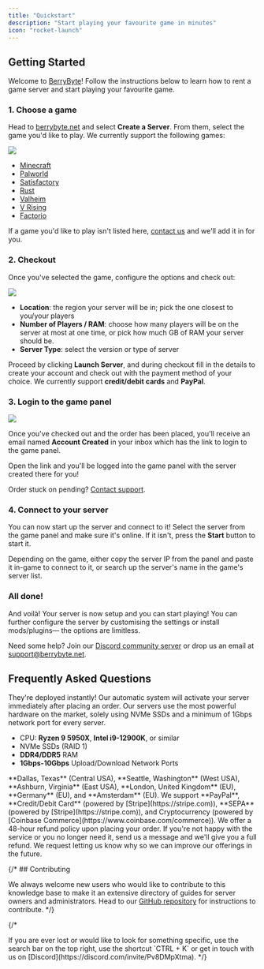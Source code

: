 ---
title: "Quickstart"
description: "Start playing your favourite game in minutes"
icon: "rocket-launch"
---

## Getting Started

Welcome to [BerryByte](https://berrybyte.net/about)! Follow the instructions below to learn how to rent a game server and start playing your favourite game.

### 1. Choose a game

Head to [berrybyte.net](https://berrybyte.net) and select **Create a Server**. From them, select the game you'd like to play. We currently support the following games:

<Frame>
  <img src="/images/site-games.png" />
</Frame>

- [Minecraft](https://berrybyte.net/minecraft-server-hosting)
- [Palworld](https://berrybyte.net/palworld-server-hosting)
- [Satisfactory](https://berrybyte.net/satisfactory-server-hosting)
- [Rust](https://berrybyte.net/rust-server-hosting)
- [Valheim](https://berrybyte.net/valheim-server-hosting)
- [V Rising](https://berrybyte.net/vrising-server-hosting)
- [Factorio](https://berrybyte.net/factorio-server-hosting)

If a game you'd like to play isn't listed here, [contact us](https://berrybyte.net/contact) and we'll add it in for you.

### 2. Checkout

Once you've selected the game, configure the options and check out:

<Frame>
  <img src="/images/site-palworld-options.png" />
</Frame>

- **Location**: the region your server will be in; pick the one closest to you/your players
- **Number of Players / RAM**: choose how many players will be on the server at most at one time, or pick how much GB of RAM your server should be.
- **Server Type**: select the version or type of server

Proceed by clicking **Launch Server**, and during checkout fill in the details to create your account and check out with the payment method of your choice. We currently support **credit/debit cards** and **PayPal**.

### 3. Login to the game panel

<Frame>
  <img src="/images/panel-server-list.png" />
</Frame>

Once you've checked out and the order has been placed, you'll receive an email named **Account Created** in your inbox which has the link to login to the game panel.

Open the link and you'll be logged into the game panel with the server created there for you!

Order stuck on pending? [Contact support](https://berrybyte.net/contact).

### 4. Connect to your server

You can now start up the server and connect to it! Select the server from the game panel and make sure it's online. If it isn't, press the **Start** button to start it.

Depending on the game, either copy the server IP from the panel and paste it in-game to connect to it, or search up the server's name in the game's server list.

### All done!
And voilà! Your server is now setup and you can start playing! You can further configure the server by customising the settings or install mods/plugins— the options are limitless. 

Need some help? Join our [Discord community server](https://discord.com/invite/Pv8DMpXtma) or drop us an email at support@berrybyte.net.

## Frequently Asked Questions

<AccordionGroup>

<Accordion title="How long does setup take?">
They're deployed instantly! Our automatic system will activate your server immediately after placing an order.
</Accordion>

<Accordion title="What hardware do you use?">
Our servers use the most powerful hardware on the market, solely using NVMe SSDs and a minimum of 1Gbps network port for every server.

- CPU: **Ryzen 9 5950X**, **Intel i9-12900K**, or similar
- NVMe SSDs (RAID 1)
- **DDR4/DDR5** RAM
- **1Gbps-10Gbps** Upload/Download Network Ports
</Accordion>

<Accordion title="What locations do you offer?">
**Dallas, Texas** (Central USA), **Seattle, Washington** (West USA), **Ashburn, Virginia** (East USA), **London, United Kingdom** (EU), **Germany** (EU), and **Amsterdam** (EU).
</Accordion>

<Accordion title="What payment methods do you accept?">
We support **PayPal**, **Credit/Debit Card** (powered by [Stripe](https://stripe.com)), **SEPA** (powered by [Stripe](https://stripe.com)), and Cryptocurrency (powered by [Coinbase Commerce](https://www.coinbase.com/commerce)).
</Accordion>

<Accordion title="What's your refund policy?">
We offer a 48-hour refund policy upon placing your order. If you're not happy with the service or you no longer need it, send us a message and we'll give you a full refund. We request letting us know why so we can improve our offerings in the future.
</Accordion>

</AccordionGroup>

{/* ## Contributing

We always welcome new users who would like to contribute to this knowledge base
to make it an extensive directory of guides for server owners and
administrators. Head to our [GitHub repository](https://github.com/berrybyte-net/docs#contributing)
for instructions to contribute. */}

{/* <br />

<Tip>
  If you are ever lost or would like to look for something specific, use the
  search bar on the top right, use the shortcut `CTRL + K` or get in touch with us on
  [Discord](https://discord.com/invite/Pv8DMpXtma).
</Tip> */}
